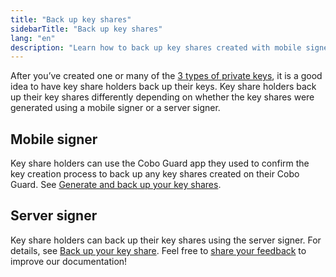 ```yaml
---
title: "Back up key shares"
sidebarTitle: "Back up key shares"
lang: "en"
description: "Learn how to back up key shares created with mobile signers and server signers to ensure data security."
---
```


After you’ve created one or many of the [3 types of private keys](/en/portal/mpc-wallets/ocw/holder-group-overview), it is a good idea to have key share holders back up their keys. Key share holders back up their key shares differently depending on whether the key shares were generated using a mobile signer or a server signer.

## Mobile signer
Key share holders can use the Cobo Guard app they used to confirm the key creation process to back up any key shares created on their Cobo Guard. See [Generate and back up your key shares](/en/guard/generate-and-back-up-key-shares).

## Server signer
Key share holders can back up their key shares using the server signer. For details, see [Back up your key share](https://www.cobo.com/developers/v2/guides/mpc-wallets/server-co-signer/key-shares-backup).
<Tip>Feel free to [share your feedback](https://forms.zohopublic.com/cobo/form/DocumentFeedbackForm/formperma/QvLOhxJv1_JMsJ-1dleZ8Itb_7rzN-LtgvsDdxosoVI?referrername=manuals) to improve our documentation!</Tip>